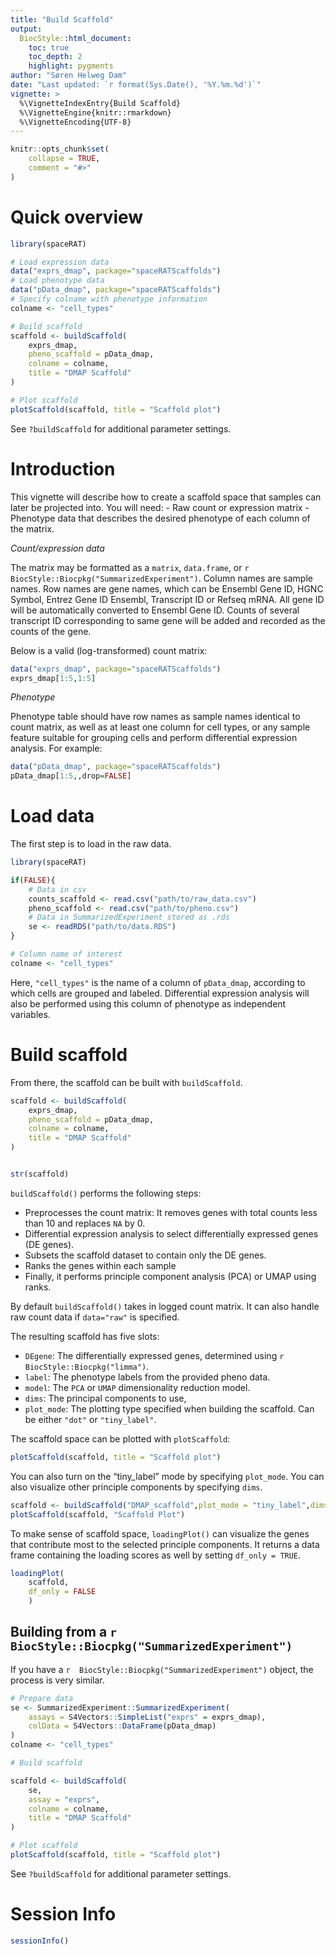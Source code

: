 ```yaml
---
title: "Build Scaffold"
output: 
  BiocStyle::html_document:
    toc: true
    toc_depth: 2
    highlight: pygments
author: "Søren Helweg Dam"
date: "Last updated: `r format(Sys.Date(), '%Y.%m.%d')`"
vignette: >
  %\VignetteIndexEntry{Build Scaffold}
  %\VignetteEngine{knitr::rmarkdown}
  %\VignetteEncoding{UTF-8}
---
```


```r
knitr::opts_chunk$set(
    collapse = TRUE,
    comment = "#>"
)
```

# Quick overview


```r
library(spaceRAT)

# Load expression data
data("exprs_dmap", package="spaceRATScaffolds")
# Load phenotype data
data("pData_dmap", package="spaceRATScaffolds")
# Specify colname with phenotype information
colname <- "cell_types"

# Build scaffold
scaffold <- buildScaffold(
    exprs_dmap, 
    pheno_scaffold = pData_dmap,
    colname = colname,
    title = "DMAP Scaffold"
)

# Plot scaffold
plotScaffold(scaffold, title = "Scaffold plot")
```

See `?buildScaffold` for additional parameter settings.


# Introduction

This vignette will describe how to create a scaffold space
that samples can later be projected into.
You will need:
- Raw count or expression matrix 
- Phenotype data that describes the desired phenotype of each
column of the matrix.

*Count/expression data*

The matrix may be formatted as a `matrix`, `data.frame`,
or `r  BiocStyle::Biocpkg("SummarizedExperiment")`.
Column names are sample names. Row names are gene names,
which can be Ensembl Gene ID, HGNC Symbol, Entrez Gene ID Ensembl,
Transcript ID or Refseq mRNA. All gene ID will be automatically converted to
Ensembl Gene ID. Counts of several transcript ID corresponding to same gene
will be added and recorded as the counts of the gene.

Below is a valid (log-transformed) count matrix:
```r
data("exprs_dmap", package="spaceRATScaffolds")
exprs_dmap[1:5,1:5]
```


*Phenotype*

Phenotype table should have row names as sample names identical to count matrix,
as well as at least one column for cell types, or any sample feature
suitable for grouping cells and perform differential expression analysis.
For example:

```r
data("pData_dmap", package="spaceRATScaffolds")
pData_dmap[1:5,,drop=FALSE]
```


# Load data

The first step is to load in the raw data.

```r
library(spaceRAT)

if(FALSE){
    # Data in csv
    counts_scaffold <- read.csv("path/to/raw_data.csv")
    pheno_scaffold <- read.csv("path/to/pheno.csv")
    # Data in SummarizedExperiment stored as .rds
    se <- readRDS("path/to/data.RDS")
}

# Column name of interest
colname <- "cell_types"
```
Here, `"cell_types"` is the name of a column of `pData_dmap`,
according to which cells are grouped and labeled.
Differential expression analysis will also be performed using this
column of phenotype as independent variables. 

# Build scaffold

From there, the scaffold can be built with `buildScaffold`.

```r
scaffold <- buildScaffold(
    exprs_dmap,
    pheno_scaffold = pData_dmap,
    colname = colname,
    title = "DMAP Scaffold"
)


str(scaffold)
```

`buildScaffold()` performs the following steps:

- Preprocesses the count matrix: It removes genes with total counts
less than 10 and replaces `NA` by 0.
- Differential expression analysis to select 
differentially expressed genes (DE genes).
- Subsets the scaffold dataset to contain only the DE genes.
- Ranks the genes within each sample
- Finally, it performs principle component analysis (PCA) or UMAP using ranks.

By default `buildScaffold()` takes in logged count matrix.
It can also handle raw count data if `data="raw"` is specified. 

The resulting scaffold has five slots:

- `DEgene`: The differentially expressed genes, determined using
`r  BiocStyle::Biocpkg("limma")`.
- `label`: The phenotype labels from the provided pheno data.
- `model`: The `PCA` or `UMAP` dimensionality reduction model.
- `dims`: The principal components to use,
- `plot_mode`: The plotting type specified when building the scaffold.
Can be either `"dot"` or `"tiny_label"`.


The scaffold space can be plotted with `plotScaffold`:

```r
plotScaffold(scaffold, title = "Scaffold plot")
```

You can also turn on the "tiny_label" mode by specifying `plot_mode`.
You can also visualize other principle components by specifying `dims`.  
```r
scaffold <- buildScaffold("DMAP_scaffold",plot_mode = "tiny_label",dims=c(3,4))
plotScaffold(scaffold, "Scaffold Plot")
```

To make sense of scaffold space, `loadingPlot()` can visualize the genes
that contribute most to the
selected principle components. It returns a data frame containing
the loading scores as well by setting `df_only = TRUE`.
```r
loadingPlot(
    scaffold,
    df_only = FALSE
    )
```


## Building from a `r  BiocStyle::Biocpkg("SummarizedExperiment")`

If you have a `r  BiocStyle::Biocpkg("SummarizedExperiment")` object,
the process is very similar.

```r
# Prepare data
se <- SummarizedExperiment::SummarizedExperiment(
    assays = S4Vectors::SimpleList("exprs" = exprs_dmap),
    colData = S4Vectors::DataFrame(pData_dmap)
)
colname <- "cell_types"

# Build scaffold

scaffold <- buildScaffold(
    se,
    assay = "exprs",
    colname = colname,
    title = "DMAP Scaffold"
)

# Plot scaffold
plotScaffold(scaffold, title = "Scaffold plot")
```

See `?buildScaffold` for additional parameter settings.

# Session Info

```r
sessionInfo()
```

